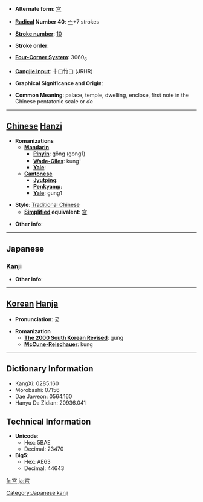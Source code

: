 * '''Alternate form''': [[宫]]

* '''[[Wiktionary:Chinese radical index| Radical]] Number 40''': [[Wiktionary:Chinese radical index 宀|宀]]+7 strokes

* '''[[Wiktionary:Chinese total strokes index|Stroke number]]''': [[Wiktionary:Chinese total strokes index 10|10]]

* '''Stroke order''': 

* '''[[Wiktionary:Chinese four corner index|Four-Corner System]]''': 3060<sub>6</sub>

* '''[[Wiktionary:Chinese Cangjie index|Cangjie input]]''': 十口竹口 (JRHR)

* '''Graphical Significance and Origin''': 

* '''Common Meaning''': palace, temple, dwelling, enclose, first note in the Chinese pentatonic scale or ''do''

----

== [[Chinese]] [[Hanzi]] ==

* '''Romanizations'''
** '''[[Mandarin]]'''
*** '''[[Pinyin]]''': gōng (gong1)
*** '''[[Wade-Giles]]''': kung<sup>1</sup>
*** '''[[Yale]]''': 
** '''[[Cantonese]]'''
*** '''[[Jyutping]]''':
*** '''[[Penkyamp]]''': 
*** '''[[Yale]]''': gung1

* '''Style''': [[Traditional Chinese]] 
** '''[[Simplified Chinese|Simplified]] equivalent''': [[宫]]

* '''Other info''': 

----

==Japanese==
===[[Kanji]]===
{{kanji|on readings=[[きゅう]] (kyū), [[ぐう]] (gū)
|kun readings=[[みや]] (miya), [[いえ]] (ie)
}}

* '''Other info''':  

----

== [[Korean]] [[Hanja]] ==

* '''Pronunciation''': 궁

* '''Romanization'''
** '''[[The 2000 South Korean Revised Romanization|The 2000 South Korean Revised]]''': gung
** '''[[McCune-Reischauer]]''': kung

----

== Dictionary Information ==

* KangXi: 0285.160
* Morobashi: 07156
* Dae Jaweon: 0564.160
* Hanyu Da Zidian: 20936.041

== Technical Information ==

* '''Unicode''':
** Hex: 5BAE
** Decimal: 23470
* '''Big5''':
** Hex: AE63
** Decimal: 44643


[[Category:Japanese kanji]]

[[fr:宮]]
[[ja:宮]]